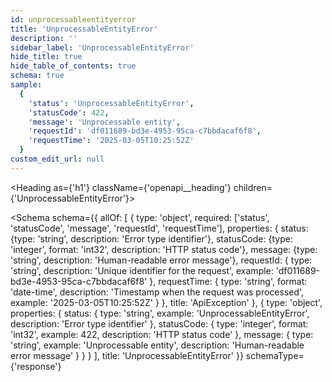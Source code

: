 ```yaml
---
id: unprocessableentityerror
title: 'UnprocessableEntityError'
description: ''
sidebar_label: 'UnprocessableEntityError'
hide_title: true
hide_table_of_contents: true
schema: true
sample:
  {
    'status': 'UnprocessableEntityError',
    'statusCode': 422,
    'message': 'Unprocessable entity',
    'requestId': 'df011689-bd3e-4953-95ca-c7bbdacaf6f8',
    'requestTime': '2025-03-05T10:25:52Z'
  }
custom_edit_url: null
---
```



<Heading as={'h1'} className={'openapi__heading'} children={'UnprocessableEntityError'}></Heading>

<Schema
  schema={{
    allOf: [
      {
        type: 'object',
        required: ['status', 'statusCode', 'message', 'requestId', 'requestTime'],
        properties: {
          status: {type: 'string', description: 'Error type identifier'},
          statusCode: {type: 'integer', format: 'int32', description: 'HTTP status code'},
          message: {type: 'string', description: 'Human-readable error message'},
          requestId: {
            type: 'string',
            description: 'Unique identifier for the request',
            example: 'df011689-bd3e-4953-95ca-c7bbdacaf6f8'
          },
          requestTime: {
            type: 'string',
            format: 'date-time',
            description: 'Timestamp when the request was processed',
            example: '2025-03-05T10:25:52Z'
          }
        },
        title: 'ApiException'
      },
      {
        type: 'object',
        properties: {
          status: {
            type: 'string',
            example: 'UnprocessableEntityError',
            description: 'Error type identifier'
          },
          statusCode: {
            type: 'integer',
            format: 'int32',
            example: 422,
            description: 'HTTP status code'
          },
          message: {
            type: 'string',
            example: 'Unprocessable entity',
            description: 'Human-readable error message'
          }
        }
      }
    ],
    title: 'UnprocessableEntityError'
  }}
  schemaType={'response'}
></Schema>
